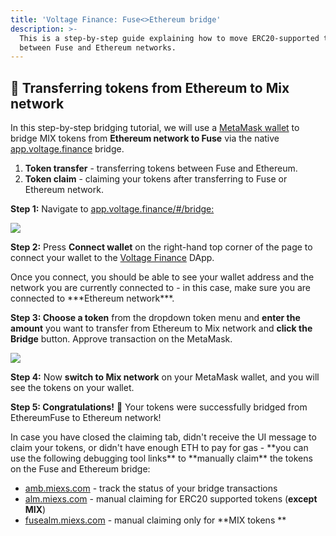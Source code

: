 ```yaml
---
title: 'Voltage Finance: Fuse<>Ethereum bridge'
description: >-
  This is a step-by-step guide explaining how to move ERC20-supported tokens
  between Fuse and Ethereum networks.
---
```


## 🌉 Transferring tokens from Ethereum to Mix network

In this step-by-step bridging tutorial, we will use a [MetaMask wallet](https://metamask.io/download/) to bridge MIX tokens from **Ethereum network to Fuse** via the native [app.voltage.finance](https://app.voltage.finance/#/bridge) bridge.

<Admonition type="info" title="Bridging funds between Fuse and Ethereum networks is a 2-step process:">

  1. **Token transfer** - transferring tokens between Fuse and Ethereum.
  2. **Token claim** - claiming your tokens after transferring to Fuse or Ethereum network.

</Admonition>

**Step 1:** Navigate to [app.voltage.finance/#/bridge:](https://app.voltage.finance/#/bridge)

![](/img/Pasted_Image_21_05_2023__13_56.jpg)

**Step 2:** Press **Connect wallet** on the right-hand top corner of the page to connect your wallet to the [Voltage Finance](https://app.voltage.finance/) DApp.

<Admonition type="info" title="Note">
  Once you connect, you should be able to see your wallet address and the network you are currently connected to - in this case, make sure you are connected to ***Ethereum network***.
</Admonition>

**Step 3: Choose a token** from the dropdown token menu and **enter the amount** you want to transfer from Ethereum to Mix network and **click the Bridge** button. Approve transaction on the MetaMask.

![](/img/Pasted_Image_21_05_2023__14_03.jpg)

**Step 4:** Now **switch to Mix network** on your MetaMask wallet, and you will see the tokens on your wallet.

**Step 5: Congratulations!** 🎉 Your tokens were successfully bridged from EthereumFuse to Ethereum network!

<Admonition type="info" title="🛠 AMB bridge tools for manual token claiming: ">
  In case you have closed the claiming tab, didn't receive the UI message to claim your tokens, or didn't have enough ETH to pay for gas - **you can use the following debugging tool links** to **manually claim** the tokens on the Fuse and Ethereum bridge:

  * [amb.miexs.com](https://amb.miexs.com) - track the status of your bridge transactions
  * [alm.miexs.com](https://alm.miexs.com) - manual claiming for ERC20 supported tokens (**except MIX**)
  * [fusealm.miexs.com](https://fusealm.miexs.com/) - manual claiming only for \*\*MIX tokens \*\*
  
</Admonition>

